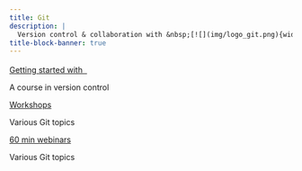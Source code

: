 ```yaml
---
title: Git
description: |
  Version control & collaboration with &nbsp;[![](img/logo_git.png){width="1.3em" fig-alt="noshadow"}](https://git-scm.com/)
title-block-banner: true
---
```


:::{layout="[[5, 5], [5, -5]]"}

:::{.card2 .mb-3}

:::{.card-body2}

[Getting started with &nbsp;![](img/logo_git.png){width="1.2em" fig-alt="noshadow"}](top_intro.qmd){.card-title2 .stretched-link}

[A course in version control]{.text-muted}

:::

:::

:::{.card3 .mb-3}

:::{.card-body2}

[Workshops](practice_repo/search.qmd){.card-title2 .stretched-link}

[Various Git topics]{.text-muted}

:::

:::

:::{.card3 .mb-3}

:::{.card-body2}

[60 min webinars](wb_dvc.qmd){.card-title2 .stretched-link}

[Various Git topics]{.text-muted}

:::

:::

::::
